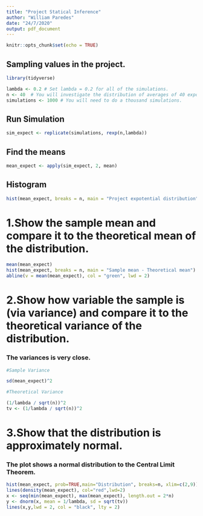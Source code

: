 ```yaml
---
title: "Project Statical Inference"
author: "William Paredes"
date: "24/7/2020"
output: pdf_document
---
```


```r
knitr::opts_chunk$set(echo = TRUE)
```

## Sampling values in the project.


```r
library(tidyverse)
```


```r
lambda <- 0.2 # Set lambda = 0.2 for all of the simulations.
n <- 40  # You will investigate the distribution of averages of 40 exponentials.
simulations <- 1000 # You will need to do a thousand simulations.

```

## Run Simulation 

```r

sim_expect <- replicate(simulations, rexp(n,lambda))

```


## Find the means

```r

mean_expect <- apply(sim_expect, 2, mean)

```

## Histogram


```r
hist(mean_expect, breaks = n, main = "Project expotential distribution")
```


# 1.Show the sample mean and compare it to the theoretical mean of the distribution.

```r

mean(mean_expect)
hist(mean_expect, breaks = n, main = "Sample mean - Theoretical mean")
abline(v = mean(mean_expect), col = "green", lwd = 2)


```


# 2.Show how variable the sample is (via variance) and compare it to the theoretical variance of the distribution.

### The variances is very close.

```r
#Sample Variance

sd(mean_expect)^2

#Theoretical Variance

(1/lambda / sqrt(n))^2
tv <- (1/lambda / sqrt(n))^2


```


# 3.Show that the distribution is approximately normal.

### The plot shows a normal distribution to the Central Limit Theorem.

```r

hist(mean_expect, prob=TRUE,main="Distribution", breaks=n, xlim=c(2,9))
lines(density(mean_expect), col="red",lwd=2)
x <- seq(min(mean_expect), max(mean_expect), length.out = 2*n)
y <- dnorm(x, mean = 1/lambda, sd = sqrt(tv))
lines(x,y,lwd = 2, col = "black", lty = 2)

```





